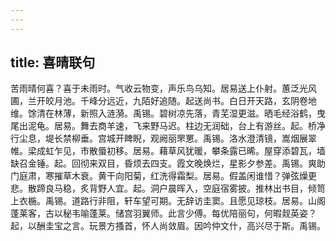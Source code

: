 ```yaml
---
---
---
```

title: 喜晴联句
---



苦雨晴何喜？喜于未雨时。气收云物变，声乐鸟乌知。居易送上仆射。蕙泛光风圃，兰开皎月池。千峰分远近，九陌好追随。起送尚书。白日开天路，玄阴卷地维。馀清在林薄，新照入涟漪。禹锡。碧树凉先落，青芜湿更滋。晒毛经浴鹤，曳尾出泥龟。居易。舞去商羊速，飞来野马迟。柱边无润础，台上有游丝。起。桥净行尘息，堤长禁柳垂。宫城开睥睨，观阙丽罘罳。禹锡。洛水澄清镜，嵩烟展翠帷。梁成虹乍见，市散蜃初移。居易。藉草风犹暖，攀条露已晞。屋穿添碧瓦，墙缺召金锤。起。回彻来双目，昏烦去四支。霞文晚焕烂，星影夕参差。禹锡。爽助门庭肃，寒摧草木衰。黄干向阳菊，红洗得霜梨。居易。假盖闲谁惜？弹弦燥更悲。散蹄良马稳，炙背野人宜。起。洞户晨晖入，空庭宿雾披。推林出书目，倾笥上衣椸。禹锡。道路行非阻，轩车望可期。无辞访圭窦。且愿见琼枝。居易。山阁蓬莱客，古以秘韦喻蓬莱。储宫羽翼师。此言少傅。每优陪丽句，何暇觌英姿？起，以酬圭宝之言。玩景方搔首，怀人尚敛眉。因吟仲文什，高兴尽于斯。禹锡。